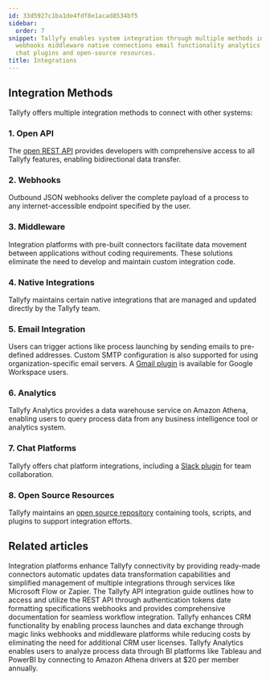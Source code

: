 ```yaml
---
id: 33d5927c1ba1de4fdf8e1acad8534bf5
sidebar:
  order: 7
snippet: Tallyfy enables system integration through multiple methods including API
  webhooks middleware native connections email functionality analytics capabilities
  chat plugins and open-source resources.
title: Integrations
---
```


## Integration Methods

Tallyfy offers multiple integration methods to connect with other systems:

### 1. Open API

The [open REST API](https://go.tallyfy.com/api/) provides developers with comprehensive access to all Tallyfy features, enabling bidirectional data transfer.

### 2. Webhooks

Outbound JSON webhooks deliver the complete payload of a process to any internet-accessible endpoint specified by the user.

### 3. Middleware

Integration platforms with pre-built connectors facilitate data movement between applications without coding requirements. These solutions eliminate the need to develop and maintain custom integration code.

### 4. Native Integrations

Tallyfy maintains certain native integrations that are managed and updated directly by the Tallyfy team.

### 5. Email Integration

Users can trigger actions like process launching by sending emails to pre-defined addresses. Custom SMTP configuration is also supported for using organization-specific email servers. A [Gmail plugin](https://workspace.google.com/marketplace/app/tallyfy/671710262095) is available for Google Workspace users.

### 6. Analytics

Tallyfy Analytics provides a data warehouse service on Amazon Athena, enabling users to query process data from any business intelligence tool or analytics system.

### 7. Chat Platforms

Tallyfy offers chat platform integrations, including a [Slack plugin](https://go.tallyfy.com/api/functions/slack/oauth2/install) for team collaboration.

### 8. Open Source Resources

Tallyfy maintains an [open source repository](https://github.com/tallyfy/api-support) containing tools, scripts, and plugins to support integration efforts.



<PageTree />


## Related articles
<CardGrid>
<LinkTitleCard header="<b>Middleware > Why use an integration platform with Tallyfy</b>" href="/products/pro/integrations/middleware/why-should-i-use-an-integration-platform-with-tallyfy/" > Integration platforms enhance Tallyfy connectivity by providing ready-made connectors automatic updates data transformation capabilities and simplified management of multiple integrations through services like Microsoft Flow or Zapier. </LinkTitleCard>
<LinkTitleCard header="<b>Open Api > Integrate with Tallyfy using API</b>" href="/products/pro/integrations/open-api/how-to-integrate-with-tallyfy-using-api/" > The Tallyfy API integration guide outlines how to access and utilize the REST API through authentication tokens date formatting specifications webhooks and provides comprehensive documentation for seamless workflow integration. </LinkTitleCard>
<LinkTitleCard header="<b>Middleware > Integrate to your CRM or ERP</b>" href="/products/pro/integrations/middleware/integrate-into-crm/" > Tallyfy enhances CRM functionality by enabling process launches and data exchange through magic links webhooks and middleware platforms while reducing costs by eliminating the need for additional CRM user licenses. </LinkTitleCard>
<LinkTitleCard header="<b>Integrations > Tallyfy Analytics</b>" href="/products/pro/integrations/analytics/" > Tallyfy Analytics enables users to analyze process data through BI platforms like Tableau and PowerBI by connecting to Amazon Athena drivers at $20 per member annually. </LinkTitleCard>
</CardGrid>